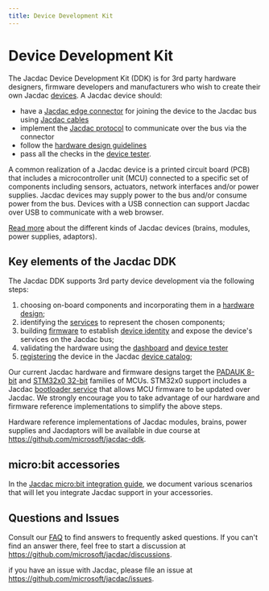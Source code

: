 ```yaml
---
title: Device Development Kit
---
```


# Device Development Kit

The Jacdac Device Development Kit (DDK) is for 3rd party hardware designers, firmware developers and manufacturers who wish to create their own Jacdac [devices](/devices). A Jacdac device should:

-   have a [Jacdac edge connector](./design/electro-mechanical#pcb-edge-connector) for joining the device to the Jacdac bus
    using [Jacdac cables](./design/electro-mechanical#cable-connectors-and-assemblies)
-   implement the [Jacdac protocol](/reference/protocol/) to communicate over the bus via the connector
-   follow the [hardware design guidelines](./design/)
-   pass all the checks in the [device tester](/tools/device-tester/).

A common realization of a Jacdac device is a printed circuit board (PCB) that includes a microcontroller unit (MCU) connected to a specific set of components including sensors, actuators, network interfaces and/or power supplies. Jacdac devices may supply power to the bus and/or consume power from the bus.  Devices with a USB connection can support Jacdac over USB to communicate with a web browser.

[Read more](/reference/clientserver) about the different kinds of Jacdac devices (brains, modules, power supplies, adaptors).

## Key elements of the Jacdac DDK

The Jacdac DDK supports 3rd party device development via the following steps:

1. choosing on-board components and incorporating them in a [hardware design](./design);
2. identifying the [services](/services/) to represent the chosen components;
3. building [firmware](./firmware/) to establish [device identity](/reference#device-identification) and
   expose the device's services on the Jacdac bus;
4. validating the hardware using the [dashboard](/dashboard) and [device tester](/tools/device-tester)
5. [registering](/tools/device-registration) the device in the Jacdac [device catalog](/devices);

Our current Jacdac hardware and firmware designs target the [PADAUK 8-bit](https://github.com/microsoft/jacdac-padauk) 
and [STM32x0 32-bit](https://github.com/microsoft/jacdac-stm32x0) families of MCUs.
STM32x0 support includes a Jacdac [bootloader service](/services/bootloader/) that allows MCU firmware to be updated over Jacdac.
We strongly encourage you to take advantage of our hardware and firmware reference implementations to simplify the above steps.

Hardware reference implementations of Jacdac modules, brains,
power supplies and Jacdaptors will be available in due course
at https://github.com/microsoft/jacdac-ddk.

## micro:bit accessories

In the [Jacdac micro:bit integration guide](/ddk/microbit), we document various scenarios that will let you integrate Jacdac support in your accessories.

## Questions and Issues

Consult our [FAQ](/faq) to find answers to frequently asked questions. 
If you can't find an answer there, feel free to start a discussion at https://github.com/microsoft/jacdac/discussions.

if you have an issue with Jacdac, please file an issue at https://github.com/microsoft/jacdac/issues. 
